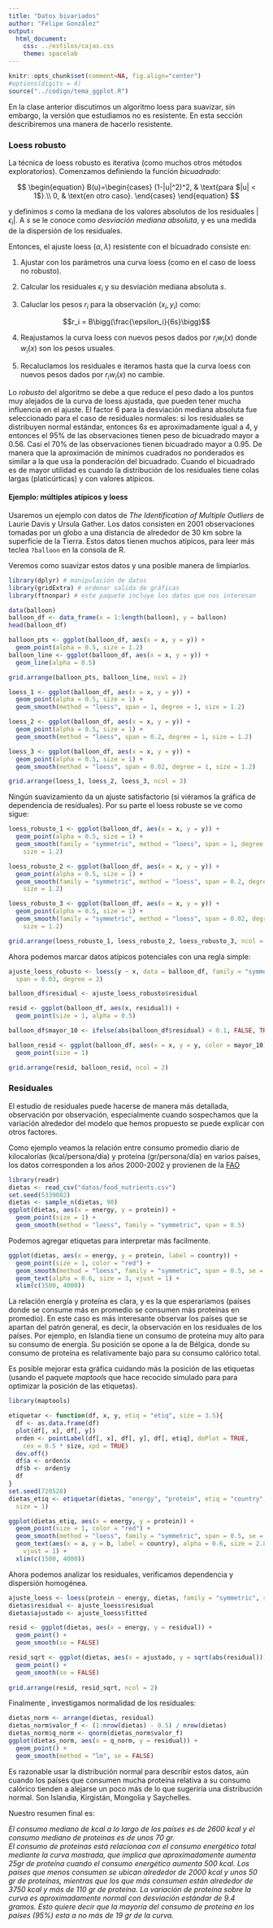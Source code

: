 ```yaml
---
title: "Datos bivariados"
author: "Felipe González"
output:
  html_document:
    css: ../estilos/cajas.css
    theme: spacelab
---
```


```r
knitr::opts_chunk$set(comment=NA, fig.align="center")
#options(digits = 4)
source("../codigo/tema_ggplot.R")
```

En la clase anterior discutimos un algoritmo loess para suavizar, sin embargo, 
la versión que estudiamos no es resistente. En esta sección describiremos una
manera de hacerlo resistente.

### Loess robusto

La técnica de loess robusto es iterativa (como muchos otros métodos 
exploratorios). Comenzamos definiendo la función *bicuadrado*:

$$
\begin{equation}
  B(u)=\begin{cases}
    (1-|u|^2)^2, & \text{para $|u| < 1$}.\\
    0, & \text{en otro caso}.
  \end{cases}
\end{equation}
$$

y definimos $s$ como la mediana de los valores absolutos de los residuales 
$|\epsilon_i|$. A $s$ se le conoce como *desviación mediana absoluta*, y es una
medida de la dispersión de los residuales. 

Entonces, el ajuste loess $(\alpha, \lambda)$ resistente con el bicuadrado 
consiste en:

1. Ajustar con los parámetros una curva loess (como en el caso de loess no 
robusto).

2. Calcular los residuales $\epsilon_i$ y su desviación mediana absoluta $s$. 

3. Caluclar los pesos $r_i$ para la observación $(x_i,y_i)$ como:

$$r_i = B\bigg(\frac{\epsilon_i}{6s}\bigg)$$

4. Reajustamos la curva loess con nuevos pesos dados por $r_iw_i(x)$ donde 
$w_i(x)$ son los pesos usuales.

5. Recaluclamos los residuales e iteramos hasta que la curva loess con nuevos
pesos dados por $r_iw_i(x)$ no cambie.

Lo *robusto* del algoritmo se debe a que reduce el peso dado a los puntos muy 
alejados de la curva de loess ajustada, que pueden tener mucha influencia en el
ajuste. El factor 6 para la desviación mediana absoluta fue seleccionado para 
el caso de residuales normales: si los residuales se distribuyen normal 
estándar, entonces $6s$ es aproximadamente igual a 4, y entonces el 95% de las
observaciones tienen peso de bicuadrado mayor a 0.56. Casi el 70% de las 
observaciones tienen bicuadrado mayor a 0.95. De manera que la aproximación de
mínimos cuadrados no ponderados es similar a la que usa la ponderación del 
bicuadrado. Cuando el bicuadrado es de mayor utilidad es cuando la distribución 
de los residuales tiene colas largas (platicúrticas) y con valores atípicos.

#### Ejemplo: múltiples atípicos y loess
Usaremos un ejemplo con datos de *The Identification of Multiple Outliers* de 
Laurie Davis y Ursula Gather. Los datos consisten en 2001 observaciones tomadas 
por un globo a una distancia de alrededor de 30 km sobre la superficie de la 
Tierra. Estos datos tienen muchos atípicos, para leer más teclea `?balloon` en 
la consola de R.

Veremos como suavizar estos datos y una posible manera de limpiarlos.

```r
library(dplyr) # manipulación de datos
library(gridExtra) # ordenar salida de gráficas
library(ftnonpar) # este paquete incluye los datos que nos interesan

data(balloon)
balloon_df <- data_frame(x = 1:length(balloon), y = balloon)
head(balloon_df)

balloon_pts <- ggplot(balloon_df, aes(x = x, y = y)) +
  geom_point(alpha = 0.5, size = 1.2)
balloon_line <- ggplot(balloon_df, aes(x = x, y = y)) +
  geom_line(alpha = 0.5)

grid.arrange(balloon_pts, balloon_line, ncol = 2)
```

```r
loess_1 <- ggplot(balloon_df, aes(x = x, y = y)) +
  geom_point(alpha = 0.5, size = 1) +
  geom_smooth(method = "loess", span = 1, degree = 1, size = 1.2)

loess_2 <- ggplot(balloon_df, aes(x = x, y = y)) +
  geom_point(alpha = 0.5, size = 1) +
  geom_smooth(method = "loess", span = 0.2, degree = 1, size = 1.2)

loess_3 <- ggplot(balloon_df, aes(x = x, y = y)) +
  geom_point(alpha = 0.5, size = 1) +
  geom_smooth(method = "loess", span = 0.02, degree = 1, size = 1.2)

grid.arrange(loess_1, loess_2, loess_3, ncol = 3)
```

Ningún suavizamiento da un ajuste satisfactorio (si viéramos la gráfica de 
dependencia de residuales). Por su parte el loess robuste se ve como sigue:


```r
loess_robusto_1 <- ggplot(balloon_df, aes(x = x, y = y)) +
  geom_point(alpha = 0.5, size = 1) +
  geom_smooth(family = "symmetric", method = "loess", span = 1, degree = 1, 
    size = 1.2)

loess_robusto_2 <- ggplot(balloon_df, aes(x = x, y = y)) +
  geom_point(alpha = 0.5, size = 1) +
  geom_smooth(family = "symmetric", method = "loess", span = 0.2, degree = 1, 
    size = 1.2)

loess_robusto_3 <- ggplot(balloon_df, aes(x = x, y = y)) +
  geom_point(alpha = 0.5, size = 1) +
  geom_smooth(family = "symmetric", method = "loess", span = 0.02, degree = 1, 
    size = 1.2)

grid.arrange(loess_robusto_1, loess_robusto_2, loess_robusto_3, ncol = 3)
```

Ahora podemos marcar datos atípicos potenciales con una regla simple:

```r
ajuste_loess_robusto <- loess(y ~ x, data = balloon_df, family = "symmetric", 
  span = 0.03, degree = 2)

balloon_df$residual <- ajuste_loess_robusto$residual

resid <- ggplot(balloon_df, aes(x, residual)) +
  geom_point(size = 1, alpha = 0.5)

balloon_df$mayor_10 <- ifelse(abs(balloon_df$residual) < 0.1, FALSE, TRUE)

balloon_resid <- ggplot(balloon_df, aes(x = x, y = y, color = mayor_10)) +
  geom_point(size = 1)

grid.arrange(resid, balloon_resid, ncol = 2)
```


### Residuales
El estudio de residuales puede hacerse de manera más detallada, observación 
por observación, especialmente cuando sospechamos que la variación alrededor 
del modelo que hemos propuesto se puede explicar con otros factores.

Como ejemplo veamos la relación entre consumo promedio diario de kilocalorías 
(kcal/persona/día) y proteína (gr/persona/día) en varios países, los datos 
corresponden a los años 2000-2002 y provienen de la
[FAO](http://www.fao.org/fileadmin/templates/ess/documents/food_security_statistics/FoodConsumptionNutrients_en.xls)

```r
library(readr)
dietas <- read_csv("datos/food_nutrients.csv")
set.seed(5339082)
dietas <- sample_n(dietas, 90)
ggplot(dietas, aes(x = energy, y = protein)) +
  geom_point(size = 1) +
  geom_smooth(method = "loess", family = "symmetric", span = 0.5)
```

Podemos agregar etiquetas para interpretar más facilmente.

```r
ggplot(dietas, aes(x = energy, y = protein, label = country)) +
  geom_point(size = 1, color = "red") +
  geom_smooth(method = "loess", family = "symmetric", span = 0.5, se = FALSE) + 
  geom_text(alpha = 0.6, size = 3, vjust = 1) + 
  xlim(c(1500, 4000))
```

La relación energía y proteína es clara, y es la que esperaríamos (países 
donde se consume más en promedio se consumen más proteínas en promedio). En 
este caso es más interesante observar los países que se apartan del patrón 
general, es decir, la observación en los residuales de los países. Por ejemplo, 
en Islandia tiene un consumo de proteína muy alto para su consumo de energía. 
Su posición se opone a la de Bélgica, donde su consumo de proteína es 
relativamente bajo para su consumo calórico total.

Es posible mejorar esta gráfica cuidando más la posición de las etiquetas 
(usando el paquete *maptools* que hace recocido simulado para para optimizar
la posición de las etiquetas).

```r
library(maptools)

etiquetar <- function(df, x, y, etiq = "etiq", size = 3.5){
  df <- as.data.frame(df)
  plot(df[, x], df[, y])
  orden <- pointLabel(df[, x], df[, y], df[, etiq], doPlot = TRUE, 
    cex = 0.5 * size, xpd = TRUE)
  dev.off()
  df$a <- orden$x
  df$b <- orden$y
  df
}
set.seed(720528)
dietas_etiq <- etiquetar(dietas, "energy", "protein", etiq = "country", 
  size = 1)
```


```r
ggplot(dietas_etiq, aes(x = energy, y = protein)) +
  geom_point(size = 1, color = "red") +
  geom_smooth(method = "loess", family = "symmetric", span = 0.5, se = FALSE) + 
  geom_text(aes(x = a, y = b, label = country), alpha = 0.6, size = 2.8, 
    vjust = 1) + 
  xlim(c(1500, 4000))
```

Ahora podemos analizar los residuales, verificamos dependencia y dispersión
homogénea.

```r
ajuste_loess <- loess(protein ~ energy, dietas, family = "symmetric", span = 0.5)
dietas$residual <- ajuste_loess$residual
dietas$ajustado <- ajuste_loess$fitted

resid <- ggplot(dietas, aes(x = energy, y = residual)) +
  geom_point() +
  geom_smooth(se = FALSE)

resid_sqrt <- ggplot(dietas, aes(x = ajustado, y = sqrt(abs(residual)))) +
  geom_point() +
  geom_smooth(se = FALSE)
  
grid.arrange(resid, resid_sqrt, ncol = 2)
```

Finalmente , investigamos normalidad de los residuales:

```r
dietas_norm <- arrange(dietas, residual)
dietas_norm$valor_f <- (1:nrow(dietas) - 0.5) / nrow(dietas)
dietas_norm$q_norm <- qnorm(dietas_norm$valor_f)
ggplot(dietas_norm, aes(x = q_norm, y = residual)) +
  geom_point() +
  geom_smooth(method = "lm", se = FALSE)
```

Es razonable usar la distribución normal para describir estos datos, aún cuando 
los países que consumen mucha proteína relativa a su consumo calórico tienden
a alejarse un poco más de lo que sugeriría una distribución normal. Son 
Islandia, Kirgistán, Mongolia y Saychelles.

Nuestro resumen final es:

*El consumo mediano de kcal a lo largo de los países es de 2600 kcal y el 
consumo mediano de proteinas es de unos 70 gr.  
El consumo de proteinas está relacionaa con el consumo energético total mediante
la curva mostrada, que implica que aproximadamente aumenta 25gr de proteína 
cuando el consumo energético aumenta 500 kcal. Los países que menos consumen
se ubican alrededor de 2000 kcal y unos 50 gr de proteínas, mientras que los
que más consumen están alrededor de 3750 kcal y más de 110 gr de proteína. 
La variación de proteína sobre la curva es aproximadamente normal con 
desviación estándar de 9.4 gramos. Esto quiere decir que la mayoría del consumo
de proteina en los países (95%) esta a no más de 19 gr de la curva.*

<!--
### Transformación para enderezar relaciones
Cuando consideramos la relación entre dos variables cuantitativas, muchas 
veces es posible transformar las variables para obtener una relación más 
simple y fácil de describir.

#### Ejemplo: desemepeño de CPUs
Utilizamos una base de datos de desemepeño de CPUs incluída en el paquete 
*MASS*, nos concentramos en dos variables: cuanto tarda un ciclo del 
procesador en nanosegundos ($syct$) y un índice de desempeño ($estperf$).

```r
library(MASS)
ggplot(cpus, aes(x= syct, y = estperf)) +
  geom_point(size = 1)
```

-->
